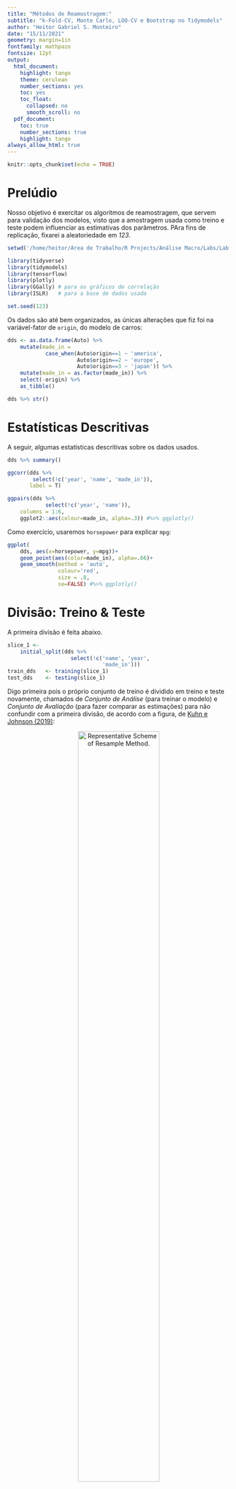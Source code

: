 ```yaml
---
title: "Métodos de Reamostragem:"
subtitle: "k-Fold-CV, Monte Carlo, LOO-CV e Bootstrap no Tidymodels"
author: "Heitor Gabriel S. Monteiro"
date: "15/11/2021"
geometry: margin=1in
fontfamily: mathpazo
fontsize: 12pt
output:
  html_document:
    highlight: tango
    theme: cerulean
    number_sections: yes
    toc: yes
    toc_float:
      collapsed: no
      smooth_scroll: no
  pdf_document:
    toc: true
    number_sections: true
    highlight: tango
always_allow_html: true
---
```


```r
knitr::opts_chunk$set(echo = TRUE)
```

# Prelúdio

Nosso objetivo é exercitar os algoritmos de reamostragem, que servem para validação dos modelos, visto que a amostragem usada como treino e teste podem influenciar as estimativas dos parâmetros. PAra fins de replicação, fixarei a aleatoriedade em *123*.

```r
setwd('/home/heitor/Área de Trabalho/R Projects/Análise Macro/Labs/Lab 13')

library(tidyverse)
library(tidymodels)
library(tensorflow)
library(plotly)
library(GGally) # para os gráficos de correlação
library(ISLR)   # para a base de dados usada

set.seed(123)
```

Os dados são até bem organizados, as únicas alterações que fiz foi na variável-fator de `origin`, do modelo de carros:

```r
dds <- as.data.frame(Auto) %>% 
	mutate(made_in = 
		   	case_when(Auto$origin==1 ~ 'america',
		   			  Auto$origin==2 ~ 'europe',
		   			  Auto$origin==3 ~ 'japan')) %>%
	mutate(made_in = as.factor(made_in)) %>% 
	select(-origin) %>% 
	as_tibble()

dds %>% str()
```

# Estatísticas Descritivas

A seguir, algumas estatísticas descritivas sobre os dados usados.

```r
dds %>% summary()
```


```r
ggcorr(dds %>%
	   	select(!c('year', 'name', 'made_in')),
	   label = T)
```


```r
ggpairs(dds %>%
			select(!c('year', 'name')),
	columns = 1:6,
	ggplot2::aes(colour=made_in, alpha=.3)) #%>% ggplotly()
```

Como exercício, usaremos `horsepower` para explicar `mpg`:

```r
ggplot(
	dds, aes(x=horsepower, y=mpg))+
	geom_point(aes(color=made_in), alpha=.66)+
	geom_smooth(method = 'auto',
				colour='red',
				size = .8,
				se=FALSE) #%>% ggplotly()
```

# Divisão: Treino & Teste

A primeira divisão é feita abaixo.

```r
slice_1 <-
	initial_split(dds %>%
				  	select(!c('name', 'year',
				  			  'made_in')))
train_dds   <- training(slice_1)
test_dds    <- testing(slice_1)
```

Digo primeira pois o próprio conjunto de treino é dividido em treino e teste novamente, chamados de *Conjunto de Análise* (para treinar o modelo) e *Conjunto de Avaliação* (para fazer comparar as estimações) para não confundir com a primeira divisão, de acordo com a figura, de [Kuhn e Johnson (2019)](https://bookdown.org/max/FES/resampling.html):

<center>

![Representative Scheme of Resample Method. \label{schm}](resampling.png){width="66%"}

</center>

A reamostragem é feita apenas na amostra de treino. Se fazemos `k` reamostragens, então 1) `k` grupos amostrais são coletados do conjunto treino, formando `k`'s conjuntos de análise; 2) `k` modelos são formados e aplicados nos conjuntos de avaliação; 3) `k` estatísticas de desempenho são criadas. A estatística final de avaliação do modelo é a média das `k` informações de desempenho.

# Modelo

Façamos agora o modelo, que funciona como um esqueleto onde colocaremos as variáveis predita e preditora. Observe que deixamos o `penalty` em aberto, usando um `tune()` no lugar. Esse parâmetro será ajustado conforme o menor erro quadrático médio (definiremos mais adiante), o processo de reamostragem nos dirá qual é a melhor regularização a ser usada. No caso do pacote *keras*, `penalty` é a penalização de um *ridge regression*, portanto, um parâmetro de regularização de Tikhonov.

```r
glm_algorit <- linear_reg( penalty = tune()) %>% 
						  # mixture = 1) %>% 
	set_mode('regression') %>% 
	set_engine("keras")

glm_algorit %>% translate()
```

# Fórmula

Agora, dizemos quais e como as variáveis `x` e `y` alimentarão esse modelo. No caso, o grau do polinômio está em aberto e será *tunado* mais a diante. Por esse motivo, não finalizamos a cadeia da "receita" com ` %>% prep()` nem veremos como ficam os termos usados aplicados aos dados com o `bake()`, como de costume.

```r
recipe_glm <- recipe(mpg ~ horsepower,
					 data=train_dds) %>%
	step_poly( horsepower,
			   role = "predictor",
			   trained = FALSE,
			   objects = NULL,
			   degree = tune())
```


# Workflow

Definiremos um `workflow()`, alimentando o modelo com as variáveis:

```r
glm_wrkflw <- workflow() %>%
	add_model(glm_algorit) %>%
	add_recipe(recipe_glm)
```


# Validações

Definiremos agora três processos de reamostragens. Um ótimo material para aprendê-las, além dos listados nas referências, é o [Kuhn & Johnson (2019)](https://bookdown.org/max/FES/resampling.html).

## Reamostragem Cruzada k-Fold

```r
vc_kfold <- vfold_cv(train_dds,
					 v=10,
					 repeats = 2)
```

## Reamostragem Bootstrap

```r
v_boot <- bootstraps(train_dds,
					 times = 5)
```


## Reamostragem Monte-Carlo

```r
vc_mc <- mc_cv(train_dds,
			   prop = 4/5,
			   times=3)
```

# Ajustes e Treinamentos

Definiremos quais intervalos os dois parâmetros ajustáveis serão testados com `update()` e, para cada conjunto de parâmetros, uma quantidade de três valores com `grid_regular()`. 

```r
grid_stand <-
	glm_wrkflw %>% 
	parameters() %>% 
	update(
		penalty = penalty(range = c(-1, 2),
				trans = scales::pseudo_log_trans()),
		degree = degree(range = c(1, 3))
	) %>% 
	grid_regular(levels = 3)
```

Agora a parte que exigirá mais esforço computacional: aplicar os modelos do workflow criado em cada método de reamostragem. Definimos duas mátricas de performace: `rmse`` e `mae`. A principal diferença entre eles é que o erro quadrático médio (`rmse`) põe mais peso nos outliers, é mais sensível a tais observações justamente por elevar a diferença ao quadrado.

```r
glm_train_kfold <- glm_wrkflw %>% 
	tune_grid(resamples = vc_kfold,
			  grid      = grid_stand,
			  control   = control_grid(save_pred = T),
			  metrics   = metric_set(rmse, mae))

glm_train_boot <- glm_wrkflw %>% 
	tune_grid(resamples = v_boot,
			  grid      = grid_stand,
			  control   = control_grid(save_pred = T),
			  metrics   = metric_set(rmse, mae))

glm_train_mc <- glm_wrkflw %>% 
	tune_grid(resamples = vc_mc,
			  grid      = grid_stand,
			  control   = control_grid(save_pred = T),
			  metrics   = metric_set(rmse, mae))
```

# Seleção do Melhor Modelo

Vejamos os objetos criados para os três métodos de reamostragem. Vemos que não é um dataset convencional, cada item desse objeto é um conjunto de outras informações que podem ser expandidas com  `tidy()`, `augment()` e `unnest()`, caso queira.

```r
glm_train_kfold
glm_train_boot
glm_train_mc

collect_metrics(glm_train_kfold)
collect_metrics(glm_train_boot)
collect_metrics(glm_train_mc)
```

Podemos visualizar os resultados nos plots a seguir.

```r
ggplot2::autoplot(glm_train_kfold) +
	labs(title = 'Parâmetros Ajustáveis Testados no k-Fold ') # %>% ggplotly()
ggplot2::autoplot(glm_train_boot) +
	labs(title = 'Parâmetros Ajustáveis Testados no Bootstrap')  # %>% ggplotly()
ggplot2::autoplot(glm_train_mc) +
	labs(title = 'Parâmetros Ajustáveis Testados no Monte Carlo')    # %>% ggplotly()
```

Agora, veremos e coletaremos os melhores conjuntos de parâmetros testados.

```r
glm_train_kfold %>% show_best(n=1)
glm_train_boot  %>% show_best(n=1)
glm_train_mc  %>% show_best(n=1)


best_tune_1  <- select_best(glm_train_kfold, 'rmse')
best_tune_2  <- select_best(glm_train_mc, 'rmse')
```

# Aplicação do Melhor Modelo ao Conjunto de Teste

Como o melhor `penalty` é o mesmo em ambos os best's que escolhemos, farei somente um `finalize_model()` mas dois `finalize_recipe()` para o caso curioso que encontramos de dois `degree`.

```r
final_algotim <- glm_algorit %>%
	finalize_model(parameters = best_tune_1 %>%
				   	dplyr::select(`penalty`))
final_recip_1 <- recipe_glm %>% 
	finalize_recipe(parameters = best_tune_1 %>%
						dplyr::select(`degree`))
final_recip_2 <- recipe_glm %>% 
	finalize_recipe(parameters = best_tune_2 %>%
						dplyr::select(`degree`))

glm_final_wrkflw_1 <- workflow() %>% 
	add_model(final_algotim) %>% 
	add_recipe(final_recip_1) %>% 
	last_fit(slice_1) 

glm_final_wrkflw_2 <- workflow() %>% 
	add_model(final_algotim) %>% 
	add_recipe(final_recip_2) %>% 
	last_fit(slice_1) 

glm_final_wrkflw_1$.metrics
glm_final_wrkflw_1$.predictions
glm_final_wrkflw_2$.metrics
glm_final_wrkflw_2$.predictions
```

Vamos ficar somente com os estimados e os valores verdadeiros para vê-los plotados:

```r
glm_final_wrkflw_1 <- glm_final_wrkflw_1 %>%
	collect_predictions()

glm_final_wrkflw_2 <- glm_final_wrkflw_2 %>%
	collect_predictions()
```


```r
glm_final_wrkflw_1 %>% 
	select(.row, .pred, mpg) %>% 
	ggplot() +
	aes(x = mpg,
		y = .pred) +
	geom_point() +
	geom_abline(intercept = 0,
				slope     = 1,
				color     ='red',
				size      = .8) #%>% ggplotly()

glm_final_wrkflw_2 %>% 
	select(.row, .pred, mpg) %>% 
	ggplot() +
	aes(x = mpg,
		y = .pred) +
	geom_point() +
	geom_abline(intercept = 0,
				slope     = 1,
				color     ='lightseagreen',
				size      = .8) #%>%	ggplotly()
```


# Referências
   - [Resampling for evaluating performance](https://www.tmwr.org/resampling.html)
   - [Samuel Macêdo - Intro ao Tidymodels](https://youtube.com/playlist?list=PLCQ7-I8jjAsnNnMhvmmPKv4L_e1FLNPak)
   - [Resampling Methods - ISLR tidymodels Labs](https://emilhvitfeldt.github.io/ISLR-tidymodels-labs/resampling-methods.html)
   - [Evaluate your model with resampling](https://www.tidymodels.org/start/resampling/)
   - [Bootstrap resampling and tidy regression models](https://www.tidymodels.org/learn/statistics/bootstrap/)
   - [V-Fold Cross-Validation](https://rsample.tidymodels.org/reference/vfold_cv.html)
   - [Leave-One-Out Cross-Validation](https://rsample.tidymodels.org/reference/loo_cv.html)
   - [Bootstrap Sampling](https://rsample.tidymodels.org/reference/bootstraps.html)
   - [Andrew MacDonald - bootstrapping regressions with dplyr](https://rstudio-pubs-static.s3.amazonaws.com/19698_a4c472606e3c43e4b94720506e49bb7b.html)

